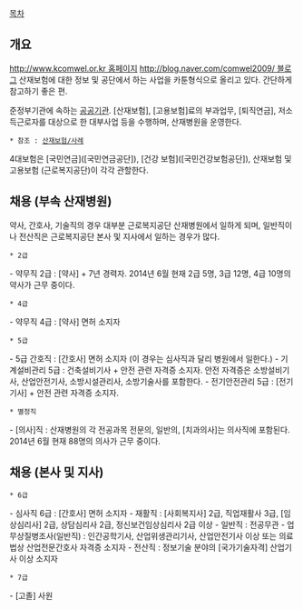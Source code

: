 [[목차]]

== 개요 ==
[[http://www.kcomwel.or.kr 홈페이지]]
[[http://blog.naver.com/comwel2009/ 블로그]] 산재보험에 대한 정보 및 공단에서 하는 사업을 카툰형식으로 올리고 있다. 간단하게 참고하기 좋은 편. 

준정부기관에 속하는 [[공공기관]]. [산재보험], [고용보험]료의 부과업무, [퇴직연금], 저소득근로자를 대상으로 한 대부사업 등을 수행하며, 산재병원을 운영한다.
 * 참조 : [[산재보험/사례]]


4대보험은 [국민연금]([국민연금공단]), [건강 보험]([국민건강보험공단]), 산재보험 및 고용보험 (근로복지공단)이 각각 관할한다.

== 채용 (부속 산재병원) ==
약사, 간호사, 기술직의 경우 대부분 근로복지공단 산재병원에서 일하게 되며, 일반직이나 전산직은 근로복지공단 본사 및 지사에서 일하는 경우가 많다.

 * 2급
- 약무직 2급 : [약사] + 7년 경력자. 2014년 6월 현재 2급 5명, 3급 12명, 4급 10명의 약사가 근무 중이다.

 * 4급
- 약무직 4급 : [약사] 면허 소지자

 * 5급
- 5급 간호직 : [간호사] 면허 소지자 (이 경우는 심사직과 달리 병원에서 일한다.)
- 기계설비관리 5급 : 건축설비기사 + 안전 관련 자격증 소지자. 안전 자격증은 소방설비기사, 산업안전기사, 소방시설관리사, 소방기술사를 포함한다.
- 전기안전관리 5급 : [전기기사] + 안전 관련 자격증 소지자.

 * 별정직
- [의사]직 : 산재병원의 각 전공과목 전문의, 일반의, [치과의사]는 의사직에 포함된다. 2014년 6월 현재 88명의 의사가 근무 중이다.

== 채용 (본사 및 지사) ==
 * 6급
- 심사직 6급 : [간호사] 면허 소지자
- 재활직 : [사회복지사] 2급, 직업재활사 3급, [임상심리사] 2급, 상담심리사 2급, 정신보건임상심리사 2급 이상
- 일반직 : 전공무관
- 업무상질병조사(일반직) : 인간공학기사, 산업위생관리기사, 산업안전기사 이상 또는 의료법상 산업전문간호사 자격증 소지자
- 전산직 : 정보기술 분야의 [국가기술자격] 산업기사 이상 소지자

 * 7급
- [고졸] 사원
